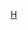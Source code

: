 {{Catnav|頁面分類|...|英國足球|英格蘭足球|效力英格蘭球會的球員}}
{{Commonscat|Players of Hartlepool United FC}}

[[Category:效力英格蘭球會的球員|H]]